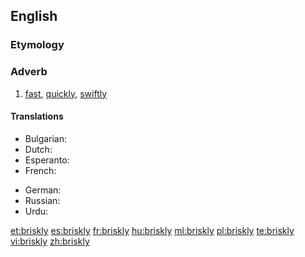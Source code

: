 ==English==

===Etymology===
{{suffix|brisk|ly}}

===Adverb===
{{en-adv}}

# [[fast]], [[quickly]], [[swiftly]]

====Translations====
{{trans-top|fast, quickly, swiftly}}
* Bulgarian: {{t|bg|бързо}}
* Dutch: {{t|nl|gezwind}}
* Esperanto: {{t-|eo|rapide|xs=Esperanto}}
* French: {{t+|fr|vivement}}
{{trans-mid}}
* German: {{t+|de|forsch}}
* Russian: {{t+|ru|Быстро}}
* Urdu: {{t+|ur|تيز|xs=Urdu}}
{{trans-bottom}}

[[et:briskly]]
[[es:briskly]]
[[fr:briskly]]
[[hu:briskly]]
[[ml:briskly]]
[[pl:briskly]]
[[te:briskly]]
[[vi:briskly]]
[[zh:briskly]]